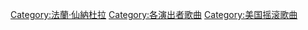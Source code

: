 {{DEFAULTSORT:Sinatra, Frank}}
[[Category:法蘭·仙納杜拉|Category:法蘭·仙納杜拉]]
[[Category:各演出者歌曲|Category:各演出者歌曲]]
[[Category:美国摇滚歌曲|Category:美国摇滚歌曲]]